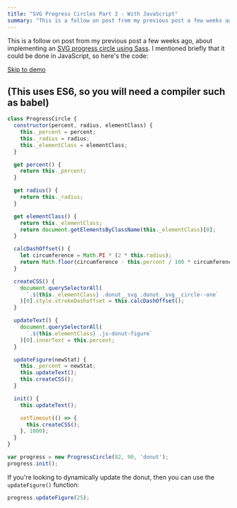 ```yaml
---
title: "SVG Progress Circles Part 2 - With JavaScript"
summary: "This is a follow on post from my previous post a few weeks ago, about implementing an SVG progress"
---
```


This is a follow on post from my previous post a few weeks ago, about implementing an [SVG progress circle using Sass](/journal/pure-svg-progress-circles/). I mentioned briefly that it could be done in JavaScript, so here's the code:

[Skip to demo](http://codepen.io/alexpate/pen/wGxVZd)

## (This uses ES6, so you will need a compiler such as babel)

```javascript
class ProgressCircle {
  constructor(percent, radius, elementClass) {
    this._percent = percent;
    this._radius = radius;
    this._elementClass = elementClass;
  }

  get percent() {
    return this._percent;
  }

  get radius() {
    return this._radius;
  }

  get elementClass() {
    return this._elementClass;
    return document.getElementsByClassName(this._elementClass)[0];
  }

  calcDashOffset() {
    let circumference = Math.PI * (2 * this.radius);
    return Math.floor(circumference - this.percent / 100 * circumference);
  }

  createCSS() {
    document.querySelectorAll(
      `.${this._elementClass} .donut__svg .donut__svg__circle--one`
    )[0].style.strokeDashoffset = this.calcDashOffset();
  }

  updateText() {
    document.querySelectorAll(
      `.${this.elementClass} .js-donut-figure`
    )[0].innerText = this.percent;
  }

  updateFigure(newStat) {
    this._percent = newStat;
    this.updateText();
    this.createCSS();
  }

  init() {
    this.updateText();

    setTimeout(() => {
      this.createCSS();
    }, 1000);
  }
}

var progress = new ProgressCircle(82, 90, 'donut');
progress.init();
```

If you're looking to dynamically update the donut, then you can use the `updateFigure()` function:

```javascript
progress.updateFigure(25);
```
